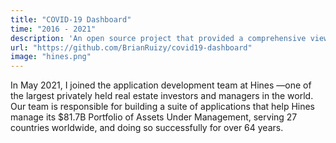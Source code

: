 ```yaml
---
title: "COVID-19 Dashboard"
time: "2016 - 2021"
description: 'An open source project that provided a comprehensive view of the COVID-19 pandemic data.'
url: "https://github.com/BrianRuizy/covid19-dashboard"
image: "hines.png"
---
```

In May 2021, I joined the application development team at Hines —one of the largest privately held real estate investors and managers in the world. Our team is responsible for building a suite of applications that help Hines manage its $81.7B Portfolio of Assets Under Management, serving 27 countries worldwide, and doing so successfully for over 64 years.
